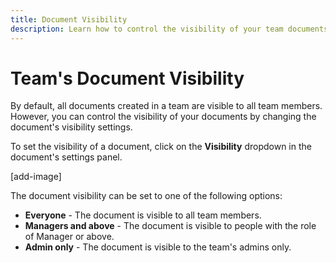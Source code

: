 ```yaml
---
title: Document Visibility
description: Learn how to control the visibility of your team documents.
---
```


# Team's Document Visibility

By default, all documents created in a team are visible to all team members. However, you can control the visibility of your documents by changing the document's visibility settings.

To set the visibility of a document, click on the **Visibility** dropdown in the document's settings panel.

[add-image]

The document visibility can be set to one of the following options:

- **Everyone** - The document is visible to all team members.
- **Managers and above** - The document is visible to people with the role of Manager or above.
- **Admin only** - The document is visible to the team's admins only.
